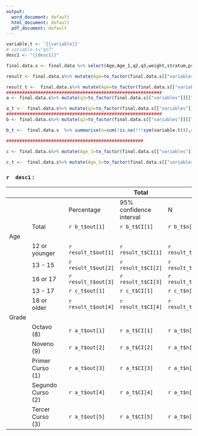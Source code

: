 ---
output:
  word_document: default
  html_document: default
  pdf_document: default
---

```{r include=FALSE}



variable.t <- '{{variable}}'
# variable.t="qn7"
desc1 <- "{{desc1}}"

final.data.s <- final.data %>% select(Age,Age_1,q2,q3,weight,stratum,psu, !!!sym(variable.t)) %>% as_survey_design(ids=psu, strata= stratum, weights = weight)


```

```{r echo=FALSE, message=FALSE, warning=FALSE}

result <- final.data.s%>% mutate(Age=to_factor(final.data.s[["variables"]][["Age"]]),q2=to_factor(final.data.s[["variables"]][["q2"]])) %>% filter(!is.na(q2) & !is.na(Age)) %>% group_by(Age,q2) %>% summarise(n=sum(!is.na(!!!sym(variable.t))),out=round(survey_mean(!!!sym(variable.t),vartype = "ci",na.rm = T)*100,1)) %>% mutate(out_low=if_else(out_low<0,0,out_low),out_upp=if_else(out_upp>100,100,out_upp),CI=paste0("( ",out_low," , ",out_upp," )")) %>% select(Age,q2,n,out,CI)

result_t <-  final.data.s%>% mutate(Age=to_factor(final.data.s[["variables"]][["Age"]])) %>% filter( !is.na(Age)) %>% group_by(Age) %>% summarise(n=sum(!is.na(!!!sym(variable.t))),out=round(survey_mean(!!!sym(variable.t),vartype = "ci",na.rm = T)*100,1)) %>% mutate(out_low=if_else(out_low<0,0,out_low),out_upp=if_else(out_upp>100,100,out_upp),CI=paste0("( ",out_low," , ",out_upp," )")) %>% select(Age,n,out,CI)
###########################################################
a <- final.data.s%>% mutate(q3=to_factor(final.data.s[["variables"]][["q3"]]),q2=to_factor(final.data.s[["variables"]][["q2"]])) %>% filter(!is.na(q2) & !is.na(q3)) %>% group_by(q3,q2) %>% summarise(n=sum(!is.na(!!!sym(variable.t))),out=round(survey_mean(!!!sym(variable.t),vartype = "ci",na.rm = T)*100,1)) %>% mutate(out_low=if_else(out_low<0,0,out_low),out_upp=if_else(out_upp>100,100,out_upp),CI=paste0("( ",out_low," , ",out_upp," )")) %>% select(q3,q2,n,out,CI)

a_t <-  final.data.s%>% mutate(q3=to_factor(final.data.s[["variables"]][["q3"]])) %>% filter( !is.na(q3)) %>% group_by(q3) %>% summarise(n=sum(!is.na(!!!sym(variable.t))),out=round(survey_mean(!!!sym(variable.t),vartype = "ci",na.rm = T)*100,1)) %>% mutate(out_low=if_else(out_low<0,0,out_low),out_upp=if_else(out_upp>100,100,out_upp),CI=paste0("( ",out_low," , ",out_upp," )")) %>% select(q3,n,out,CI)
###########################################################
b <- final.data.s%>% mutate(q2=to_factor(final.data.s[["variables"]][["q2"]])) %>% filter(!is.na(q2) ) %>% group_by(q2) %>% summarise(n=sum(!is.na(!!!sym(variable.t))),out=round(survey_mean(!!!sym(variable.t),vartype = "ci",na.rm = T)*100,1)) %>% mutate(out_low=if_else(out_low<0,0,out_low),out_upp=if_else(out_upp>100,100,out_upp),CI=paste0("( ",out_low," , ",out_upp," )")) %>% select(q2,n,out,CI)

b_t <-  final.data.s  %>% summarise(n=sum(!is.na(!!!sym(variable.t))),out=round(survey_mean(!!!sym(variable.t),vartype = "ci",na.rm = T)*100,1)) %>% mutate(out_low=if_else(out_low<0,0,out_low),out_upp=if_else(out_upp>100,100,out_upp),CI=paste0("( ",out_low," , ",out_upp," )")) %>% select(n,out,CI)

####################################################

c <- final.data.s%>% mutate(Age_1=to_factor(final.data.s[["variables"]][["Age_1"]]),q2=to_factor(final.data.s[["variables"]][["q2"]])) %>% filter(!is.na(q2) & !is.na(Age_1)) %>% group_by(Age_1,q2) %>% summarise(n=sum(!is.na(!!!sym(variable.t))),out=round(survey_mean(!!!sym(variable.t),vartype = "ci",na.rm = T)*100,1)) %>% mutate(out_low=if_else(out_low<0,0,out_low),out_upp=if_else(out_upp>100,100,out_upp),CI=paste0("( ",out_low," , ",out_upp," )")) %>% select(Age_1,q2,n,out,CI) %>% filter(Age_1=="13 to 17")

c_t <-  final.data.s%>% mutate(Age_1=to_factor(final.data.s[["variables"]][["Age_1"]])) %>% filter( !is.na(Age_1)) %>% group_by(Age_1) %>% summarise(n=sum(!is.na(!!!sym(variable.t))),out=round(survey_mean(!!!sym(variable.t),vartype = "ci",na.rm = T)*100,1)) %>% mutate(out_low=if_else(out_low<0,0,out_low),out_upp=if_else(out_upp>100,100,out_upp),CI=paste0("( ",out_low," , ",out_upp," )")) %>% select(Age_1,n,out,CI)%>% filter(Age_1=="13 to 17")
```

### `r  desc1` :

|       |                   |     |                     | Total                   |                   |     |                   |          Female          |                 |     |                   | Male                     |                 |
|-------|-------------------|-----|---------------------|-------------------------|-------------------|-----|-------------------|:------------------------:|:---------------:|:---:|:-----------------:|--------------------------|:---------------:|
|       |                   |     | Percentage          | 95% confidence interval | N                 |     | Percentage        | 95 % confidence interval |        N        |     |    Percentage     | 95 % confidence interval |        N        |
|       | Total             |     | `r b_t$out[1]`      | `r b_t$CI[1]`           | `r b_t$n[1]`      |     | `r b$out[1]`      |       `r b$CI[1]`        |   `r b$n[1]`    |     |   `r b$out[2]`    | `r b$CI[2]`              |   `r b$n[2]`    |
| Age   |                   |     |                     |                         |                   |     |                   |                          |                 |     |                   |                          |                 |
|       | 12 or younger     |     | `r result_t$out[1]` | `r result_t$CI[1]`      | `r result_t$n[1]` |     | `r result$out[1]` |     `r result$CI[1]`     | `r result$n[1]` |     | `r result$out[2]` | `r result$CI[2]`         | `r result$n[2]` |
|       | 13 - 15           |     | `r result_t$out[2]` | `r result_t$CI[2]`      | `r result_t$n[2]` |     | `r result$out[3]` |     `r result$CI[3]`     | `r result$n[3]` |     | `r result$out[4]` | `r result$CI[4]`         | `r result$n[4]` |
|       | 16 or 17          |     | `r result_t$out[3]` | `r result_t$CI[3]`      | `r result_t$n[3]` |     | `r result$out[5]` |     `r result$CI[5]`     | `r result$n[5]` |     | `r result$out[6]` | `r result$CI[6]`         | `r result$n[6]` |
|       | 13 - 17           |     | `r c_t$out[1]`      | `r c_t$CI[1]`           | `r c_t$n[1]`      |     | `r c$out[1]`      |       `r c$CI[1]`        |   `r c$n[1]`    |     |   `r c$out[2]`    | `r c$CI[2]`              |   `r c$n[2]`    |
|       | 18 or older       |     | `r result_t$out[4]` | `r result_t$CI[4]`      | `r result_t$n[4]` |     | `r result$out[7]` |     `r result$CI[7]`     | `r result$n[7]` |     | `r result$out[8]` | `r result$CI[8]`         | `r result$n[8]` |
| Grade |                   |     |                     |                         |                   |     |                   |                          |                 |     |                   |                          |                 |
|       | Octavo (8)        |     | `r a_t$out[1]`      | `r a_t$CI[1]`           | `r a_t$n[1]`      |     | `r a$out[1]`      |       `r a$CI[1]`        |   `r a$n[1]`    |     |   `r a$out[2]`    | `r a$CI[2]`              |   `r a$n[2]`    |
|       | Noveno (9)        |     | `r a_t$out[2]`      | `r a_t$CI[2]`           | `r a_t$n[2]`      |     | `r a$out[3]`      |       `r a$CI[3]`        |   `r a$n[3]`    |     |   `r a$out[4]`    | `r a$CI[4]`              |   `r a$n[4]`    |
|       | Primer Curso (1)  |     | `r a_t$out[3]`      | `r a_t$CI[3]`           | `r a_t$n[3]`      |     | `r a$out[5]`      |       `r a$CI[5]`        |   `r a$n[5]`    |     |   `r a$out[6]`    | `r a$CI[6]`              |   `r a$n[6]`    |
|       | Segundo Curso (2) |     | `r a_t$out[4]`      | `r a_t$CI[4]`           | `r a_t$n[4]`      |     | `r a$out[7]`      |       `r a$CI[7]`        |   `r a$n[7]`    |     |   `r a$out[8]`    | `r a$CI[8]`              |   `r a$n[8]`    |
|       | Tercer Curso (3)  |     | `r a_t$out[5]`      | `r a_t$CI[5]`           | `r a_t$n[5]`      |     | `r a$out[9]`      |       `r a$CI[9]`        |   `r a$n[9]`    |     |   `r a$out[10]`   | `r a$CI[10]`             |   `r a$n[10]`   |
